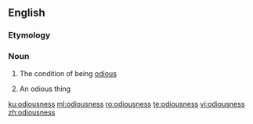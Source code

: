==English==

===Etymology===
{{suffix|en|odious|ness}}

===Noun===
{{en-noun|~|es}}

# {{lb|en|uncountable}} The condition of being [[odious]]
# {{lb|en|countable}} An odious thing

[[ku:odiousness]]
[[ml:odiousness]]
[[ro:odiousness]]
[[te:odiousness]]
[[vi:odiousness]]
[[zh:odiousness]]